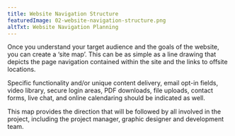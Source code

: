 ```yaml
---
title: Website Navigation Structure
featuredImage: 02-website-navigation-structure.png
altTxt: Website Navigation Planning
---
```


<div className="text-justify">
  <p className="pb-3">
    Once you understand your target audience and the goals of the website, you
    can create a ‘site map’. This can be as simple as a line drawing that
    depicts the page navigation contained within the site and the links to
    offsite locations.
  </p>
  <p className="pb-3">
    Specific functionality and/or unique content delivery, email opt-in fields,
    video library, secure login areas, PDF downloads, file uploads, contact
    forms, live chat, and online calendaring should be indicated as well.
  </p>
  <p>
    This map provides the direction that will be followed by all involved in the
    project, including the project manager, graphic designer and development
    team.
  </p>
</div>
